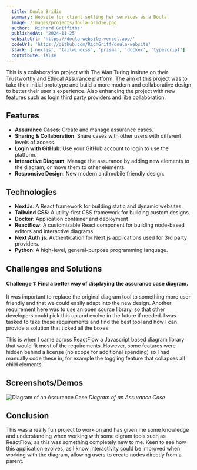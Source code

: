 ```yaml
---
  title: Doula Bridie
  summary: Website for client selling her services as a Doula.
  image: /images/projects/doula-bridie.png
  author: 'Richard Griffiths'
  publishedAt: '2024-11-25'
  websiteUrl: 'https://doula-website.vercel.app/'
  codeUrl: 'https://github.com/RichGriff/doula-website'
  stack: ['nextjs', 'tailwindcss', 'prisma', 'docker', 'typescript']
  contribute: false
---
```


This is a collaboration project with The Alan Turing Insitute on their Trustworthy and Ethical Assurance platform. The aim of this project was to take their initial prototype and build a more modern and collaborative design to better their user's experience. Also enhancing the project with new features such as login third party providers and libe collaboration.

## Features

- **Assurance Cases**: Create and manage assurance cases.
- **Sharing & Collaboration**: Share cases with other users with different levels of access. 
- **Login with GitHub**: Use your GitHub account to login to use the platform.
- **Interactive Diagram**: Manage the assurance by adding new elements to the diagram, or move them to other elements. 
- **Responsive Design**: New modern and mobile friendly design.

## Technologies

- **NextJs**: A React framework for building static and dynamic websites.
- **Tailwind CSS**: A utility-first CSS framework for building custom designs.
- **Docker**: Application container and deployment
- **Reactflow**: A customizable React component for building node-based editors and interactive diagrams.
- **Next Auth.js**: Authentication for Next.js applications used for 3rd party providers. 
- **Python**:  A high-level, general-purpose programming language.

## Challenges and Solutions

#### Challenge 1: Find a better way of displaying the assurance case diagram.

It was important to replace the original diagram tool to something more user friendly and that we could easily adapt into the new design. Another requirement here was to use an open source library, so that other developers could pick this up and evolve in the future if needed. I was tasked to take these requirements and find the best tool and how I can provide a solution that ticked all the boxes. 

This is when I came across ReactFlow a Javascript based diagram library that would fit most of the requirements. However, some features were hidden behind a license (no scope for additional spending) so I had manually code these in, for example the toggling feature that collapses all child elements. 


## Screenshots/Demos

![Diagram of an Assurance Case](/images/projects/assurance-case.png)
*Diagram of an Assurance Case*

## Conclusion

This was a really fun project to work on and has given me some knowledge and understanding when working with some digram tools such as ReactFlow, as this was something completely new to me. Keen to see how this application evolves, as I know interactivity could be improved when working with the diagram, allowing users to create nodes directly from a parent. 
